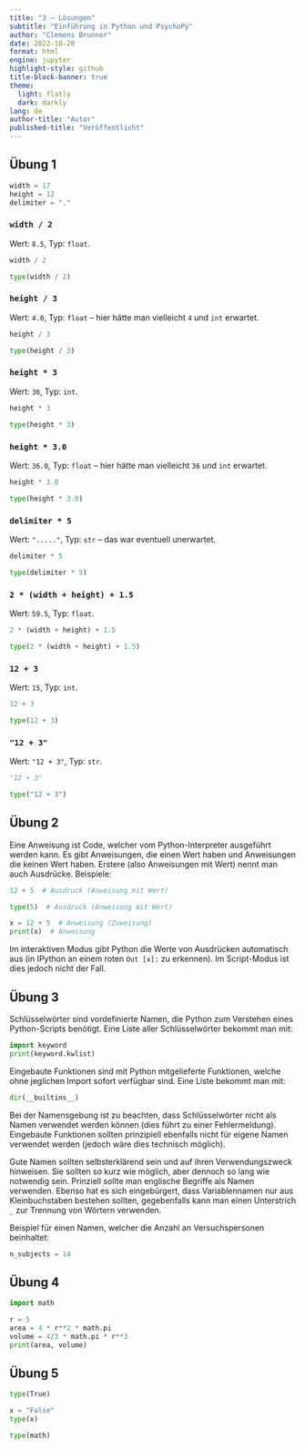 ```yaml
---
title: "3 – Lösungen"
subtitle: "Einführung in Python und PsychoPy"
author: "Clemens Brunner"
date: 2022-10-20
format: html
engine: jupyter
highlight-style: github
title-block-banner: true
theme:
  light: flatly
  dark: darkly
lang: de
author-title: "Autor"
published-title: "Veröffentlicht"
---
```


## Übung 1

```python
width = 17
height = 12
delimiter = "."
```

### `width / 2`

Wert: `8.5`, Typ: `float`.

```python
width / 2
```
```python
type(width / 2)
```


### `height / 3`

Wert: `4.0`, Typ: `float` – hier hätte man vielleicht `4` und `int` erwartet.

```python
height / 3
```
```python
type(height / 3)
```


### `height * 3`

Wert: `36`, Typ: `int`.

```python
height * 3
```
```python
type(height * 3)
```


### `height * 3.0`

Wert: `36.0`, Typ: `float` – hier hätte man vielleicht `36` und `int` erwartet.

```python
height * 3.0
```
```python
type(height * 3.0)
```


### `delimiter * 5`

Wert: `"....."`, Typ: `str` – das war eventuell unerwartet.

```python
delimiter * 5
```
```python
type(delimiter * 5)
```


### `2 * (width + height) + 1.5`

Wert: `59.5`, Typ: `float`.

```python
2 * (width + height) + 1.5
```
```python
type(2 * (width + height) + 1.5)
```


### `12 + 3`

Wert: `15`, Typ: `int`.

```python
12 + 3
```
```python
type(12 + 3)
```


### `"12 + 3"`

Wert: `"12 + 3"`, Typ: `str`.

```python
"12 + 3"
```
```python
type("12 + 3")
```


## Übung 2

Eine Anweisung ist Code, welcher vom Python-Interpreter ausgeführt werden kann. Es gibt Anweisungen, die einen Wert haben und Anweisungen die keinen Wert haben. Erstere (also Anweisungen mit Wert) nennt man auch Ausdrücke. Beispiele:

```python
12 + 5  # Ausdruck (Anweisung mit Wert)
```

```python
type(5)  # Ausdruck (Anweisung mit Wert)
```

```python
x = 12 + 5  # Anweisung (Zuweisung)
print(x)  # Anweisung
```

Im interaktiven Modus gibt Python die Werte von Ausdrücken automatisch aus (in IPython an einem roten `Out [x]:` zu erkennen). Im Script-Modus ist dies jedoch nicht der Fall.


## Übung 3

Schlüsselwörter sind vordefinierte Namen, die Python zum Verstehen eines Python-Scripts benötigt. Eine Liste aller Schlüsselwörter bekommt man mit:

```python
import keyword
print(keyword.kwlist)
```

Eingebaute Funktionen sind mit Python mitgelieferte Funktionen, welche ohne jeglichen Import sofort verfügbar sind. Eine Liste bekommt man mit:

```python
dir(__builtins__)
```

Bei der Namensgebung ist zu beachten, dass Schlüsselwörter nicht als Namen verwendet werden können (dies führt zu einer Fehlermeldung). Eingebaute Funktionen sollten prinzipiell ebenfalls nicht für eigene Namen verwendet werden (jedoch wäre dies technisch möglich).

Gute Namen sollten selbsterklärend sein und auf ihren Verwendungszweck hinweisen. Sie sollten so kurz wie möglich, aber dennoch so lang wie notwendig sein. Prinziell sollte man englische Begriffe als Namen verwenden. Ebenso hat es sich eingebürgert, dass Variablennamen nur aus Kleinbuchstaben bestehen sollten, gegebenfalls kann man einen Unterstrich `_` zur Trennung von Wörtern verwenden.

Beispiel für einen Namen, welcher die Anzahl an Versuchspersonen beinhaltet:

```python
n_subjects = 14
```


## Übung 4

```python
import math

r = 5
area = 4 * r**2 * math.pi
volume = 4/3 * math.pi * r**3
print(area, volume)
```


## Übung 5

```python
type(True)
```
```python
x = "False"
type(x)
```
```python
type(math)
```
